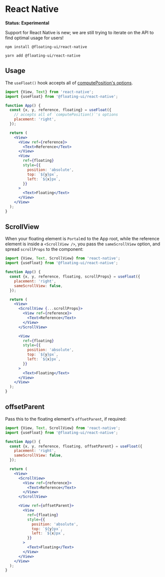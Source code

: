 
# React Native

**Status: Experimental**

Support for React Native is new; we are still trying to iterate
on the API to find optimal usage for users!

```shell
npm install @floating-ui/react-native
```

```shell
yarn add @floating-ui/react-native
```

## Usage

The `useFloat()` hook accepts all of
[computePosition's options](/docs/computePosition#options).

```jsx
import {View, Text} from 'react-native';
import {useFloat} from '@floating-ui/react-native';

function App() {
  const {x, y, reference, floating} = useFloat({
    // accepts all of `computePosition()`'s options
    placement: 'right',
  });

  return (
    <View>
      <View ref={reference}>
        <Text>Reference</Text>
      </View>
      <View
        ref={floating}
        style={{
          position: 'absolute',
          top: `${y}px`,
          left: `${x}px`,
        }}
      >
        <Text>Floating</Text>
      </View>
    </View>
  );
}
```

## ScrollView

When your floating element is `Portal`ed to the App root, while
the reference element is inside a `<ScrollView />`, you pass the
`sameScrollView` option, and spread `scrollProps` to the
component:

```jsx {5,7,12}
import {View, Text, ScrollView} from 'react-native';
import {useFloat} from '@floating-ui/react-native';

function App() {
  const {x, y, reference, floating, scrollProps} = useFloat({
    placement: 'right',
    sameScrollView: false,
  });

  return (
    <View>
      <ScrollView {...scrollProps}>
        <View ref={reference}>
          <Text>Reference</Text>
        </View>
      </ScrollView>

      <View
        ref={floating}
        style={{
          position: 'absolute',
          top: `${y}px`,
          left: `${x}px`,
        }}
      >
        <Text>Floating</Text>
      </View>
    </View>
  );
}
```

## offsetParent

Pass this to the floating element's `offsetParent`, if required:

```jsx {5,18}
import {View, Text, ScrollView} from 'react-native';
import {useFloat} from '@floating-ui/react-native';

function App() {
  const {x, y, reference, floating, offsetParent} = useFloat({
    placement: 'right',
    sameScrollView: false,
  });

  return (
    <View>
      <ScrollView>
        <View ref={reference}>
          <Text>Reference</Text>
        </View>
      </ScrollView>

      <View ref={offsetParent}>
        <View
          ref={floating}
          style={{
            position: 'absolute',
            top: `${y}px`,
            left: `${x}px`,
          }}
        >
          <Text>Floating</Text>
        </View>
      </View>
    </View>
  );
}
```
